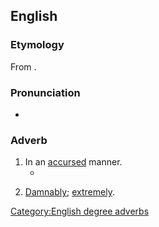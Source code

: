 ==English==

===Etymology===
From {{suffix|en|accursed|ly}}.

===Pronunciation===
* {{a|US}} {{IPA|/ə.ˈkɚ.səd.li/|lang=en}}

===Adverb===
{{en-adv}}

# In an [[accursed]] manner.
#* {{quote-text|lang=en|year=1936|author={{w|H. P. Lovecraft}}|title=At the Mountains of Madness|passage=And now, when Danforth and I saw the freshly glistening and reflectively iridescent black slime which clung thickly to those headless bodies and stank obscenely with that new, unknown odor whose cause only a diseased fancy could envisage—clung to those bodies and sparkled less voluminously on a smooth part of the '''accursedly''' resculptured wall in a series of grouped dots—we understood the quality of cosmic fear to its uttermost depths}}
# {{lb|en|degree|somewhat|_|dated}} [[damnably|Damnably]]; [[extremely]].

[[Category:English degree adverbs]]